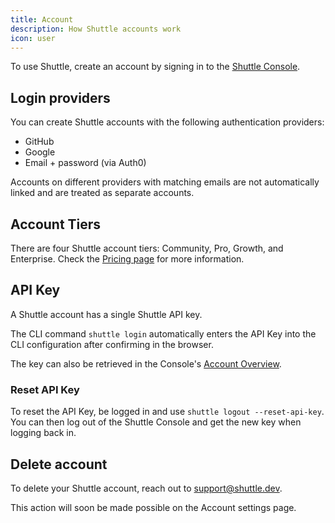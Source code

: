 ```yaml
---
title: Account
description: How Shuttle accounts work
icon: user
---
```


To use Shuttle, create an account by signing in to the [Shuttle Console](https://console.shuttle.dev/).

## Login providers

You can create Shuttle accounts with the following authentication providers:

- GitHub
- Google
- Email + password (via Auth0)

Accounts on different providers with matching emails are not automatically linked and are treated as separate accounts.

## Account Tiers

There are four Shuttle account tiers: Community, Pro, Growth, and Enterprise.
Check the [Pricing page](https://www.shuttle.dev/pricing) for more information.

## API Key

A Shuttle account has a single Shuttle API key.

The CLI command `shuttle login` automatically enters the API Key into the CLI configuration after confirming in the browser.

The key can also be retrieved in the Console's [Account Overview](https://console.shuttle.dev/account/overview).

### Reset API Key

To reset the API Key, be logged in and use `shuttle logout --reset-api-key`.
You can then log out of the Shuttle Console and get the new key when logging back in.

## Delete account

To delete your Shuttle account, reach out to [support@shuttle.dev](mailto:support@shuttle.dev).

This action will soon be made possible on the Account settings page.
